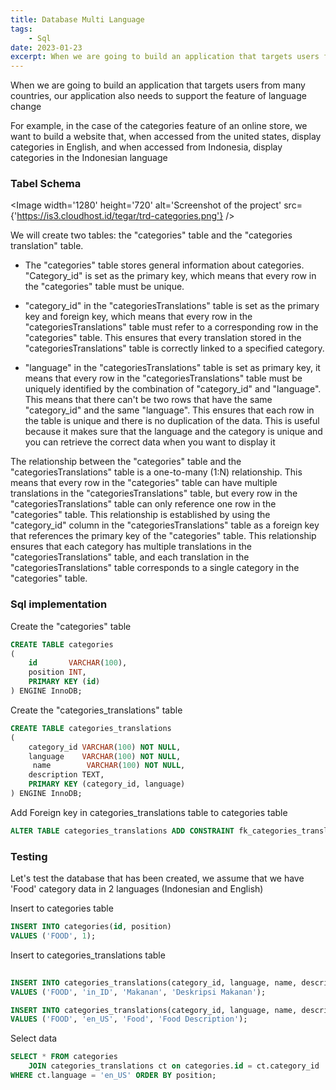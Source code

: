 ```yaml
---
title: Database Multi Language
tags:
    - Sql
date: 2023-01-23
excerpt: When we are going to build an application that targets users from many countries, our application also needs to support the feature of language change
---
```


When we are going to build an application that targets users from many countries, our application also needs to support the feature of language change

For example, in the case of the categories feature of an online store, we want to build a website that, when accessed from the united states, display categories in English, and when accessed from Indonesia, display categories in the Indonesian language

### Tabel Schema

<Image
    width='1280'
    height='720'
    alt='Screenshot of the project'
    src={'https://is3.cloudhost.id/tegar/trd-categories.png'}
/>

We will create two tables: the "categories" table and the "categories translation" table.

-   The "categories" table stores general information about categories. "Category_id" is set as the primary key, which means that every row in the "categories" table must be unique.

-   "category_id" in the "categoriesTranslations" table is set as the primary key and foreign key, which means that every row in the "categoriesTranslations" table must refer to a corresponding row in the "categories" table. This ensures that every translation stored in the "categoriesTranslations" table is correctly linked to a specified category.

-   "language" in the "categoriesTranslations" table is set as primary key, it means that every row in the "categoriesTranslations" table must be uniquely identified by the combination of "category_id" and "language". This means that there can't be two rows that have the same "category_id" and the same "language". This ensures that each row in the table is unique and there is no duplication of the data. This is useful because it makes sure that the language and the category is unique and you can retrieve the correct data when you want to display it

The relationship between the "categories" table and the "categoriesTranslations" table is a one-to-many (1:N) relationship. This means that every row in the "categories" table can have multiple translations in the "categoriesTranslations" table, but every row in the "categoriesTranslations" table can only reference one row in the "categories" table. This relationship is established by using the "category_id" column in the "categoriesTranslations" table as a foreign key that references the primary key of the "categories" table. This relationship ensures that each category has multiple translations in the "categoriesTranslations" table, and each translation in the "categoriesTranslations" table corresponds to a single category in the "categories" table.

### Sql implementation

Create the "categories" table

```sql
CREATE TABLE categories
(
    id       VARCHAR(100),
    position INT,
    PRIMARY KEY (id)
) ENGINE InnoDB;
```

Create the "categories_translations" table

```sql
CREATE TABLE categories_translations
(
    category_id VARCHAR(100) NOT NULL,
    language    VARCHAR(100) NOT NULL,
     name        VARCHAR(100) NOT NULL,
    description TEXT,
    PRIMARY KEY (category_id, language)
) ENGINE InnoDB;

```

Add Foreign key in categories_translations table to categories table

``` sql
ALTER TABLE categories_translations ADD CONSTRAINT fk_categories_translation FOREIGN KEY (category_id) REFERENCES categories (id);
```

### Testing

Let's test the database that has been created, we assume that we have 'Food' category data in 2 languages (Indonesian and English)

Insert to categories table

```sql
INSERT INTO categories(id, position)
VALUES ('FOOD', 1);
```
Insert to categories_translations table

```sql
    
INSERT INTO categories_translations(category_id, language, name, description)
VALUES ('FOOD', 'in_ID', 'Makanan', 'Deskripsi Makanan');
```

```sql
INSERT INTO categories_translations(category_id, language, name, description)
VALUES ('FOOD', 'en_US', 'Food', 'Food Description');

```

Select data 
```sql
SELECT * FROM categories
    JOIN categories_translations ct on categories.id = ct.category_id
WHERE ct.language = 'en_US' ORDER BY position;
```